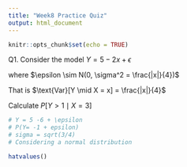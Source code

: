 ```yaml
---
title: "Week8 Practice Quiz"
output: html_document
---
```


```r
knitr::opts_chunk$set(echo = TRUE)
```

Q1. Consider the model $Y = 5 - 2 x + \epsilon$

where $\epsilon \sim N(0, \sigma^2 = \frac{|x|}{4})$

That is $\text{Var}[Y \mid X = x] = \frac{|x|}{4}$

Calculate $P[Y > 1 \mid X = 3]$

```r
# Y = 5 -6 + \epsilon
# P(Y= -1 + epsilon)
# sigma = sqrt(3/4)
# Considering a normal distribution

hatvalues()
```

